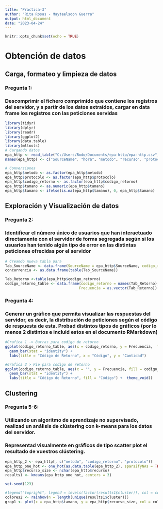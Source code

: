 ```yaml
---
title: "Practica-3"
author: "Rita Rosas - Mayteelsoon Guerra"
output: html_document
date: "2023-04-24"
---
```


```r
knitr::opts_chunk$set(echo = TRUE)
```

# Obtención de datos

## Carga, formateo y limpieza de datos 

### Pregunta 1:
### Descomprimir el fichero comprimido que contiene los registros del servidor, y a partir de los datos extraídos, cargar en data frame los registros con las peticiones servidas


```r
library(tidyr)
library(dplyr)
library(readr)
library(ggplot2)
library(data.table)
library(mltools)
# Cargando datos
epa_http <- read_table("C:/Users/Rodo/Documents/epa-http/epa-http.csv", col_names = FALSE)
names(epa_http) <- c("SourceName", "hora", "metodo", "recurso", "protocolo", "codigo_retorno", "tamano")

# Conversiones
epa_http$metodo <- as.factor(epa_http$metodo)
epa_http$protocolo <- as.factor(epa_http$protocolo)
epa_http$codigo_retorno <- as.factor(epa_http$codigo_retorno)
epa_http$tamano <- as.numeric(epa_http$tamano)
epa_http$tamano <- ifelse(is.na(epa_http$tamano), 0, epa_http$tamano)

```

## Exploración y Visualización de datos

### Pregunta 2:
### Identificar el número único de usuarios que han interactuado directamente con el servidor de forma segregada según si los usuarios han tenido algún tipo de error en las distintas peticiones ofrecidas por el servidor


```r

# Creando nueva tabla para 
Tab_SourceName <- data.frame(SourceName = epa_http$SourceName, codigo_retorno =epa_http$codigo_retorno)
concurrencia <- as.data.frame(table(Tab_SourceName))

Tab_Retorno <-table(epa_http$codigo_retorno)
codigo_retorno_table <- data.frame(codigo_retorno = names(Tab_Retorno),
                                  Frecuencia = as.vector(Tab_Retorno))

```

### Pregunta 4:

### Generar un gráfico que permita visualizar las respuestas del servidor, es decir, la distribución de peticiones según el código de respuesta de esta. Probad distintos tipos de gráficos (por lo menos 2 distintos e incluid estos en el documento RMarkdown)

```r


#Grafica 1 -> Barras para codigo de retorno
ggplot(codigo_retorno_table, aes(x = codigo_retorno, y = Frecuencia,  fill = codigo_retorno)) +
  geom_bar(stat = "identity") +
  labs(title = "Código de Retorno", x = "Código", y = "Cantidad")

#Grafica 2 > Pie para codigo de retorno
ggplot(codigo_retorno_table, aes(x = "", y = Frecuencia, fill = codigo_retorno)) +
  geom_bar(stat = "identity") +
  labs(title = "Código de Retorno", fill = "Código") +  theme_void()

```

## Clustering

### Pregunta 5-6:

### Utilizando un algoritmo de aprendizaje no supervisado, realizad un análisis de clústering con k-means para los datos del servidor.
### Representad visualmente en gráficos de tipo scatter plot el resultado de vuestros clústering. 

```r

epa_http_2 <- epa_http[, c("metodo", "codigo_retorno", "protocolo")]
epa_http_one_hot <- one_hot(as.data.table(epa_http_2), sparsifyNAs = TRUE)
epa_http$recurso_size <- nchar(epa_http$recurso)
results1 <- kmeans(epa_http_one_hot, centers = 3)

set.seed(123)

#legend("topright", legend = levels(factor(results1$cluster)), col = colores2, pch = 16) 
colores2 <- rainbow(n = length(unique(results1$cluster)))
grap1 <- plot(x = epa_http$tamano, y = epa_http$recurso_size, col = colores2[results1$cluster], main="Tamaño")

```


